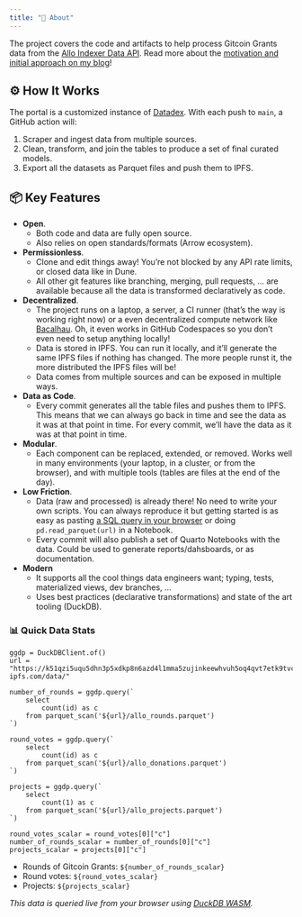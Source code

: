 ```yaml
---
title: "📖 About"
---
```


The project covers the code and artifacts to help process Gitcoin Grants data from the [Allo Indexer Data API](https://indexer-production.fly.dev/data/).  Read more about the [motivation and initial approach on my blog](https://davidgasquez.github.io/gitcoin-data/)!

## ⚙️ How It Works

The portal is a customized instance of [Datadex](https://github.com/davidgasquez/datadex). With each push to `main`, a GitHub action will:

1. Scraper and ingest data from multiple sources.
2. Clean, transform, and join the tables to produce a set of final curated models.
3. Export all the datasets as Parquet files and push them to IPFS.

## 📦 Key Features

- **Open**.
  - Both code and data are fully open source.
  - Also relies on open standards/formats (Arrow ecosystem).
- **Permissionless**.
  - Clone and edit things away! You're not blocked by any API rate limits, or closed data like in Dune.
  - All other git features like branching, merging, pull requests, ... are available because all the data is transformed declaratively as code.
- **Decentralized**.
  - The project runs on a laptop, a server, a CI runner (that's the way is working right now) or a even decentralized compute network like [Bacalhau](https://www.bacalhau.org/). Oh, it even works in GitHub Codespaces so you don't even need to setup anything locally!
  - Data is stored in IPFS. You can run it locally, and it'll generate the same IPFS files if nothing has changed. The more people runst it, the more distributed the IPFS files will be!
  - Data comes from multiple sources and can be exposed in multiple ways.
- **Data as Code**.
  - Every commit generates all the table files and pushes them to IPFS. This means that we can always go back in time and see the data as it was at that point in time. For every commit, we'll have the data as it was at that point in time.
- **Modular**.
  - Each component can be replaced, extended, or removed. Works well in many environments (your laptop, in a cluster, or from the browser), and with multiple tools (tables are files at the end of the day).
- **Low Friction**.
  - Data (raw and processed) is already there! No need to write your own scripts. You can always reproduce it but getting started is as easy as pasting [a SQL query in your browser](https://shell.duckdb.org/) or doing `pd.read_parquet(url)` in a Notebook.
  - Every commit will also publish a set of Quarto Notebooks with the data. Could be used to generate reports/dahsboards, or as documentation.
- **Modern**
  - It supports all the cool things data engineers want; typing, tests, materialized views, dev branches, ...
  - Uses best practices (declarative transformations) and state of the art tooling (DuckDB).


### 📊 Quick Data Stats

```ojs
ggdp = DuckDBClient.of()
url = "https://k51qzi5uqu5dhn3p5xdkp8n6azd4l1mma5zujinkeewhvuh5oq4qvt7etk9tvc.ipns.cf-ipfs.com/data/"

number_of_rounds = ggdp.query(`
    select
        count(id) as c
    from parquet_scan('${url}/allo_rounds.parquet')
`)

round_votes = ggdp.query(`
    select
        count(id) as c
    from parquet_scan('${url}/allo_donations.parquet')
`)

projects = ggdp.query(`
    select
        count(1) as c
    from parquet_scan('${url}/allo_projects.parquet')
`)

round_votes_scalar = round_votes[0]["c"]
number_of_rounds_scalar = number_of_rounds[0]["c"]
projects_scalar = projects[0]["c"]
```

- Rounds of Gitcoin Grants: <code>${number_of_rounds_scalar}</code>
- Round votes: <code>${round_votes_scalar}</code>
- Projects: <code>${projects_scalar}</code>

_This data is queried live from your browser using [DuckDB WASM](https://duckdb.org/docs/api/wasm/overview.html)._
